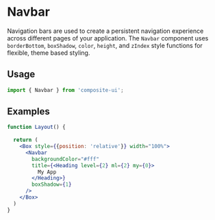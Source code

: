 # Navbar

Navigation bars are used to create a persistent navigation experience across different pages of your application. The `Navbar` component
uses `borderBottom`, `boxShadow`, `color`, `height`, and `zIndex` style functions for flexible, theme based styling.

## Usage

```js
import { Navbar } from 'composite-ui';
```

## Examples

```jsx live=true
function Layout() {
  
  return (
    <Box style={{position: 'relative'}} width="100%">
      <Navbar
        backgroundColor="#fff"
        title={<Heading level={2} ml={2} my={0}>
          My App
        </Heading>}
        boxShadow={1}
      />
    </Box>
  )
}
```
